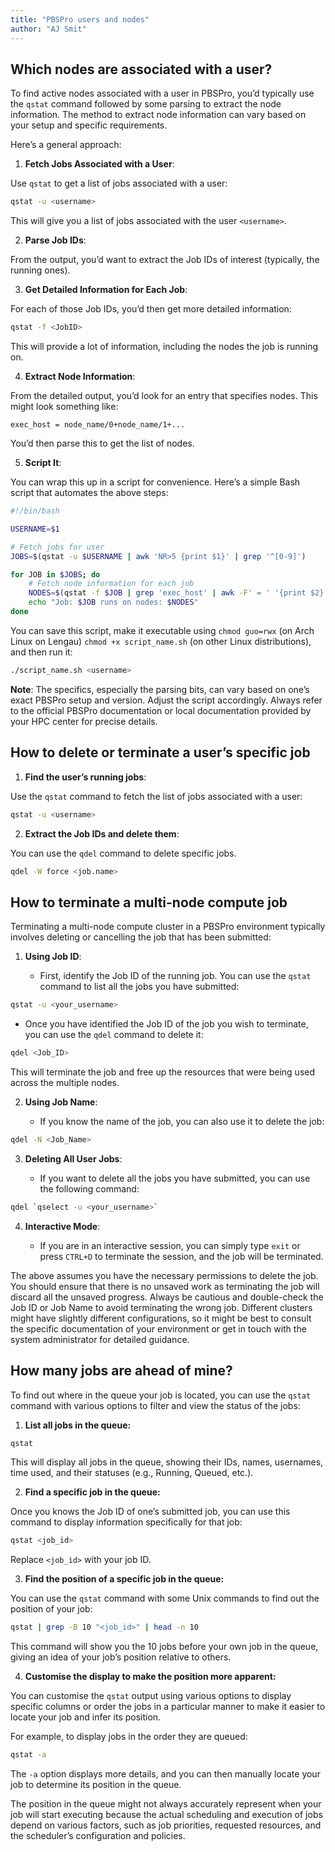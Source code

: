 ```yaml
---
title: "PBSPro users and nodes"
author: "AJ Smit"
---
```


## Which nodes are associated with a user?

To find active nodes associated with a user in PBSPro, you'd typically use the `qstat` command followed by some parsing to extract the node information. The method to extract node information can vary based on your setup and specific requirements.

Here's a general approach:

1. **Fetch Jobs Associated with a User**:

Use `qstat` to get a list of jobs associated with a user:

```bash
qstat -u <username>
```

This will give you a list of jobs associated with the user `<username>`.

2. **Parse Job IDs**:

From the output, you'd want to extract the Job IDs of interest (typically, the running ones).

3. **Get Detailed Information for Each Job**:

For each of those Job IDs, you'd then get more detailed information:

```bash
qstat -f <JobID>
```

This will provide a lot of information, including the nodes the job is running on.

4. **Extract Node Information**:

From the detailed output, you'd look for an entry that specifies nodes. This might look something like:

```
exec_host = node_name/0+node_name/1+...
```

You'd then parse this to get the list of nodes.

5. **Script It**:

You can wrap this up in a script for convenience. Here's a simple Bash script that automates the above steps:

```bash
#!/bin/bash

USERNAME=$1

# Fetch jobs for user
JOBS=$(qstat -u $USERNAME | awk 'NR>5 {print $1}' | grep '^[0-9]')

for JOB in $JOBS; do
    # Fetch node information for each job
    NODES=$(qstat -f $JOB | grep 'exec_host' | awk -F' = ' '{print $2}')
    echo "Job: $JOB runs on nodes: $NODES"
done
```

You can save this script, make it executable using `chmod guo=rwx` (on Arch Linux on Lengau) `chmod +x script_name.sh` (on other Linux distributions), and then run it:

```bash
./script_name.sh <username>
```

**Note**: The specifics, especially the parsing bits, can vary based on one's exact PBSPro setup and version. Adjust the script accordingly. Always refer to the official PBSPro documentation or local documentation provided by your HPC center for precise details.

## How to delete or terminate a user's specific job

1. **Find the user's running jobs**:

Use the `qstat` command to fetch the list of jobs associated with a user:

```bash
qstat -u <username>
```

2. **Extract the Job IDs and delete them**:

You can use the `qdel` command to delete specific jobs. 

```bash
qdel -W force <job.name>
```

## How to terminate a multi-node compute job

Terminating a multi-node compute cluster in a PBSPro environment typically involves deleting or cancelling the job that has been submitted:

1. **Using Job ID**:

   - First, identify the Job ID of the running job. You can use the `qstat` command to list all the jobs you have submitted:
   
```bash
qstat -u <your_username>
```

   - Once you have identified the Job ID of the job you wish to terminate, you can use the `qdel` command to delete it:

```bash
qdel <Job_ID>
```

This will terminate the job and free up the resources that were being used across the multiple nodes.

2. **Using Job Name**:

   - If you know the name of the job, you can also use it to delete the job:

```bash
qdel -N <Job_Name>
```
 
3. **Deleting All User Jobs**:

   - If you want to delete all the jobs you have submitted, you can use the following command:

```bash
qdel `qselect -u <your_username>`
```

4. **Interactive Mode**:

   - If you are in an interactive session, you can simply type `exit` or press `CTRL+D` to terminate the session, and the job will be terminated.

The above assumes you have the necessary permissions to delete the job. You should ensure that there is no unsaved work as terminating the job will discard all the unsaved progress. Always be cautious and double-check the Job ID or Job Name to avoid terminating the wrong job. Different clusters might have slightly different configurations, so it might be best to consult the specific documentation of your environment or get in touch with the system administrator for detailed guidance.

## How many jobs are ahead of mine?

To find out where in the queue your job is located, you can use the `qstat` command with various options to filter and view the status of the jobs:

1. **List all jobs in the queue:**

```bash
qstat
```

This will display all jobs in the queue, showing their IDs, names, usernames, time used, and their statuses (e.g., Running, Queued, etc.).

2. **Find a specific job in the queue:**

  Once you knows the Job ID of one's submitted job, you can use this command to display information specifically for that job:

```bash
qstat <job_id>
```

Replace `<job_id>` with your job ID.

3. **Find the position of a specific job in the queue:**

You can use the `qstat` command with some Unix commands to find out the position of your job:
   
```bash
qstat | grep -B 10 "<job_id>" | head -n 10
```

This command will show you the 10 jobs before your own job in the queue, giving an idea of your job’s position relative to others.

4. **Customise the display to make the position more apparent:**

You can customise the `qstat` output using various options to display specific columns or order the jobs in a particular manner to make it easier to locate your job and infer its position.

   For example, to display jobs in the order they are queued:
 
```bash
qstat -a
```

The `-a` option displays more details, and you can then manually locate your job to determine its position in the queue.

The position in the queue might not always accurately represent when your job will start executing because the actual scheduling and execution of jobs depend on various factors, such as job priorities, requested resources, and the scheduler's configuration and policies. 


